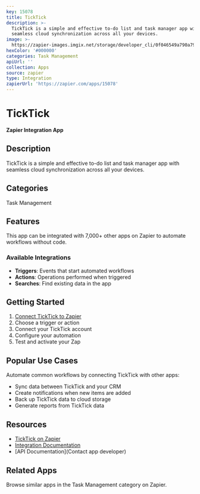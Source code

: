```yaml
---
key: 15078
title: TickTick
description: >-
  TickTick is a simple and effective to-do list and task manager app with
  seamless cloud synchronization across all your devices.
image: >-
  https://zapier-images.imgix.net/storage/developer_cli/0f046549a790a796a7ea76fa5165e322.jpg?auto=format%2Ccompress&ixlib=python-3.0.0&q=50
hexColor: '#000000'
categories: Task Management
apiUrl: ''
collection: Apps
source: zapier
type: Integration
zapierUrl: 'https://zapier.com/apps/15078'
---
```

# TickTick

**Zapier Integration App**

## Description

TickTick is a simple and effective to-do list and task manager app with seamless cloud synchronization across all your devices.

## Categories

Task Management

## Features

This app can be integrated with 7,000+ other apps on Zapier to automate workflows without code.

### Available Integrations

- **Triggers**: Events that start automated workflows
- **Actions**: Operations performed when triggered
- **Searches**: Find existing data in the app

## Getting Started

1. [Connect TickTick to Zapier](https://zapier.com/apps/15078)
2. Choose a trigger or action
3. Connect your TickTick account
4. Configure your automation
5. Test and activate your Zap

## Popular Use Cases

Automate common workflows by connecting TickTick with other apps:

- Sync data between TickTick and your CRM
- Create notifications when new items are added
- Back up TickTick data to cloud storage
- Generate reports from TickTick data

## Resources

- [TickTick on Zapier](https://zapier.com/apps/15078)
- [Integration Documentation](https://zapier.com/apps/15078/integrations)
- [API Documentation](Contact app developer)

## Related Apps

Browse similar apps in the Task Management category on Zapier.
